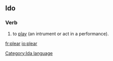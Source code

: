 ==Ido==
===Verb===
# to [[play]] (an intrument or act in a performance).

[[Category:Ida language]]

[[fr:plear]]
[[io:plear]]